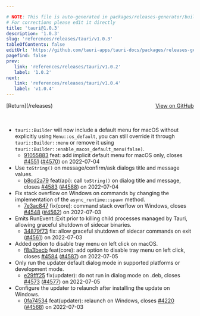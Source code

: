 ```yaml
---

# NOTE: This file is auto-generated in packages/releases-generator/build.ts
# For corrections please edit it directly
title: 'tauri@1.0.3'
description: '1.0.3'
slug: 'references/releases/tauri/v1.0.3'
tableOfContents: false
editUrl: 'https://github.com/tauri-apps/tauri-docs/packages/releases-generator/build.ts'
pagefind: false
prev:
   link: 'references/releases/tauri/v1.0.2'
   label: '1.0.2'
next:
   link: 'references/releases/tauri/v1.0.4'
   label: 'v1.0.4'
---
```


			

<ReleaseSidebar slug="references/releases/tauri"  packageName="tauri" />

<div style="margin-bottom:3rem; display: flex; justify-content: space-between; align-items: center"><span>[Return](/releases)</span><span><a href="https://github.com/tauri-apps/tauri/releases/tag/tauri-v1.0.3">View on GitHub</a></span></div>

- `tauri::Builder` will now include a default menu for macOS without explicitly using `Menu::os_default`, you can still override it through `tauri::Builder::menu` or remove it using `tauri::Builder::enable_macos_default_menu(false)`.
  - [91055883](https://www.github.com/tauri-apps/tauri/commit/9105588373cc8401bd9ad79bdef26f509b2d76b7) feat: add implicit default menu for macOS only, closes [#4551](https://www.github.com/tauri-apps/tauri/pull/4551) ([#4570](https://www.github.com/tauri-apps/tauri/pull/4570)) on 2022-07-04
- Use `toString()` on message/confirm/ask dialogs title and message values.
  - [b8cd2a79](https://www.github.com/tauri-apps/tauri/commit/b8cd2a7993cd2aa5b71b30c545b3307245d254bf) feat(api): call `toString()` on dialog title and message, closes [#4583](https://www.github.com/tauri-apps/tauri/pull/4583) ([#4588](https://www.github.com/tauri-apps/tauri/pull/4588)) on 2022-07-04
- Fix stack overflow on Windows on commands by changing the implementation of the `async_runtime::spawn` method.
  - [7e3ac847](https://www.github.com/tauri-apps/tauri/commit/7e3ac8475cfa146f80e13cd4e3cdf82502018d9a) fix(core): command stack overflow on Windows, closes [#4548](https://www.github.com/tauri-apps/tauri/pull/4548) ([#4562](https://www.github.com/tauri-apps/tauri/pull/4562)) on 2022-07-03
- Emits RunEvent::Exit prior to killing child processes managed by Tauri, allowing graceful shutdown of sidecar binaries.
  - [34879f73](https://www.github.com/tauri-apps/tauri/commit/34879f73446e218fd08d0d079c086fa556a08b4e) fix: allow graceful shutdown of sidecar commands on exit ([#4561](https://www.github.com/tauri-apps/tauri/pull/4561)) on 2022-07-03
- Added option to disable tray menu on left click on macOS.
  - [f8a3becb](https://www.github.com/tauri-apps/tauri/commit/f8a3becb287942db7f7b551b5db6aeb5a2e939ee) feat(core): add option to disable tray menu on left click, closes [#4584](https://www.github.com/tauri-apps/tauri/pull/4584) ([#4587](https://www.github.com/tauri-apps/tauri/pull/4587)) on 2022-07-05
- Only run the updater default dialog mode in supported platforms or development mode.
  - [e29fff25](https://www.github.com/tauri-apps/tauri/commit/e29fff2566bf130e9f9cae432edba2f842607516) fix(updater): do not run in dialog mode on .deb, closes [#4573](https://www.github.com/tauri-apps/tauri/pull/4573) ([#4577](https://www.github.com/tauri-apps/tauri/pull/4577)) on 2022-07-05
- Configure the updater to relaunch after installing the update on Windows.
  - [0fa74534](https://www.github.com/tauri-apps/tauri/commit/0fa745344e0667434ebf3011a8b9fd776dfc5f59) feat(updater): relaunch on Windows, closes [#4220](https://www.github.com/tauri-apps/tauri/pull/4220) ([#4568](https://www.github.com/tauri-apps/tauri/pull/4568)) on 2022-07-03

